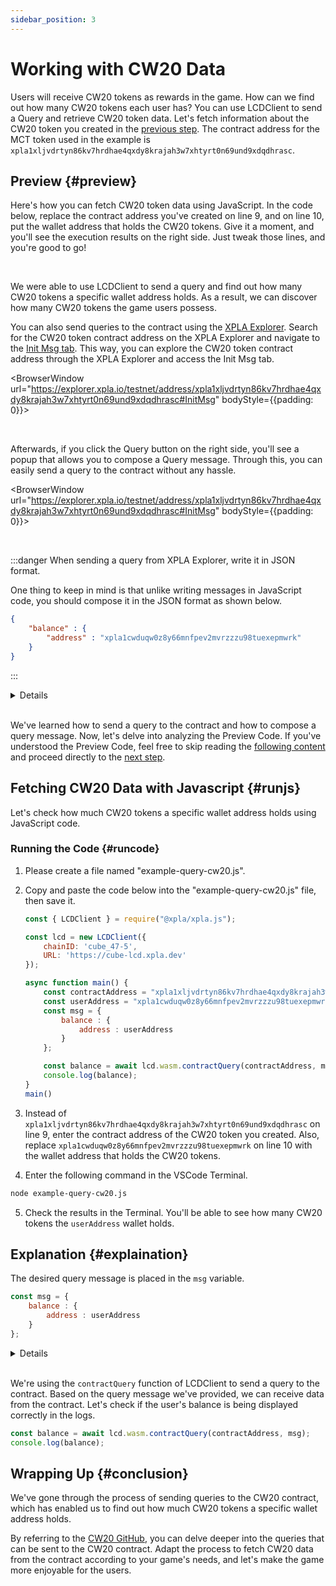 ```yaml
---
sidebar_position: 3
---
```


# Working with CW20 Data


Users will receive CW20 tokens as rewards in the game. How can we find out how many CW20 tokens each user has? You can use LCDClient to send a Query and retrieve CW20 token data. Let's fetch information about the CW20 token you created in the [previous step](/startlearning/tutorial/make-cw20/make-cw20-with-js). The contract address for the MCT token used in the example is `xpla1xljvdrtyn86kv7hrdhae4qxdy8krajah3w7xhtyrt0n69und9xdqdhrasc`.

## Preview {#preview}

Here's how you can fetch CW20 token data using JavaScript. In the code below, replace the contract address you've created on line 9, and on line 10, put the wallet address that holds the CW20 tokens. Give it a moment, and you'll see the execution results on the right side. Just tweak those lines, and you're good to go!

<Ex09 />

<br />

We were able to use LCDClient to send a query and find out how many CW20 tokens a specific wallet address holds. As a result, we can discover how many CW20 tokens the game users possess.

You can also send queries to the contract using the [XPLA Explorer](https://explorer.xpla.io/). Search for the CW20 token contract address on the XPLA Explorer and navigate to the [Init Msg tab](https://explorer.xpla.io/testnet/address/xpla1xljvdrtyn86kv7hrdhae4qxdy8krajah3w7xhtyrt0n69und9xdqdhrasc#InitMsg). This way, you can explore the CW20 token contract address through the XPLA Explorer and access the Init Msg tab.

<BrowserWindow url="https://explorer.xpla.io/testnet/address/xpla1xljvdrtyn86kv7hrdhae4qxdy8krajah3w7xhtyrt0n69und9xdqdhrasc#InitMsg" bodyStyle={{padding: 0}}>
<div className="flex justify-center" style={{backgroundColor : 'hsl(240, 20%, 97%)', position : 'relative'}}>
    <VaultImgCard style={{zIndex : 1, maxWidth : "100%"}} imgSrc="/img/3-tutorial/1-make-cw20/query-cw20/explorer-initmsg.png" />
</div>
</BrowserWindow>

<br />

Afterwards, if you click the Query button on the right side, you'll see a popup that allows you to compose a Query message. Through this, you can easily send a query to the contract without any hassle.

<BrowserWindow url="https://explorer.xpla.io/testnet/address/xpla1xljvdrtyn86kv7hrdhae4qxdy8krajah3w7xhtyrt0n69und9xdqdhrasc#InitMsg" bodyStyle={{padding: 0}}>
<div className="flex justify-center" style={{backgroundColor : 'hsl(240, 20%, 97%)', position : 'relative'}}>
    <VaultImgCard style={{zIndex : 1, maxWidth : "100%"}} imgSrc="/img/3-tutorial/1-make-cw20/query-cw20/query.png" />
</div>
</BrowserWindow>

<br />

:::danger When sending a query from XPLA Explorer, write it in JSON format.

One thing to keep in mind is that unlike writing messages in JavaScript code, you should compose it in the JSON format as shown below.

```json
{
    "balance" : {
        "address" : "xpla1cwduqw0z8y66mnfpev2mvrzzzu98tuexepmwrk"
    }
}
```

:::

<Details summary="How should I format the contract query message?">

You can explore the CW20 contract on [GitHub](https://github.com/CosmWasm/cw-plus/blob/main/packages/cw20/src/query.rs#L12) to see what kind of queries you can send to it. Just remember, even though the message names in QueryMsg are written in `Camel Case`, you need to send them in `Snake Case` when actually sending the query. For the parameters, you input them exactly as they appear in the code.

For example, let's take a look at the **Balance** and **TokenInfo** messages on the [CW20 GitHub page](https://github.com/CosmWasm/cw-plus/blob/main/packages/cw20/src/query.rs#L12).

```rust {4,7}
pub enum Cw20QueryMsg {
    /// Returns the current balance of the given address, 0 if unset.
    /// Return type: BalanceResponse.
    Balance { address: String },
    /// Returns metadata on the contract - name, decimals, supply, etc.
    /// Return type: TokenInfoResponse.
    TokenInfo {},
```

When sending a Balance query, you should change the `Camel Case` **Balance** to `Snake Case`, which becomes **balance**. As for the parameter, which is **{ address: String }**, you input the wallet address you want to check the balance for as a String. 

So, the final format of the query message would be like this:

```js
{
    balance : {
        address : "xpla1cwduqw0z8y66mnfpev2mvrzzzu98tuexepmwrk"
    }
}
```

Sending a TokenInfo query is the same. You change the `Camel Case` **TokenInfo** to `Snake Case`, which becomes **token_info**. Since there are no parameters in this case, the final format of the query message would be:

```js
{
    token_info : {}
}
```

Feel free to use these examples to send various queries to your contract!
 
</Details>

<br/>

We've learned how to send a query to the contract and how to compose a query message. Now, let's delve into analyzing the Preview Code. If you've understood the Preview Code, feel free to skip reading the [following content](/startlearning/tutorial/make-cw20/query-cw20#runjs) and proceed directly to the [next step](/startlearning/tutorial/make-cw721/make-nft-vault).

## Fetching CW20 Data with Javascript {#runjs}

Let's check how much CW20 tokens a specific wallet address holds using JavaScript code.

### Running the Code {#runcode}

1. Please create a file named "example-query-cw20.js".

2. Copy and paste the code below into the "example-query-cw20.js" file, then save it.

    ```js
    const { LCDClient } = require("@xpla/xpla.js");

    const lcd = new LCDClient({
        chainID: 'cube_47-5',
        URL: 'https://cube-lcd.xpla.dev'
    });

    async function main() {
        const contractAddress = "xpla1xljvdrtyn86kv7hrdhae4qxdy8krajah3w7xhtyrt0n69und9xdqdhrasc";
        const userAddress = "xpla1cwduqw0z8y66mnfpev2mvrzzzu98tuexepmwrk";
        const msg = {
            balance : {
                address : userAddress
            }
        };

        const balance = await lcd.wasm.contractQuery(contractAddress, msg);
        console.log(balance);
    }
    main()
    ```

3. Instead of `xpla1xljvdrtyn86kv7hrdhae4qxdy8krajah3w7xhtyrt0n69und9xdqdhrasc` on line 9, enter the contract address of the CW20 token you created. Also, replace `xpla1cwduqw0z8y66mnfpev2mvrzzzu98tuexepmwrk` on line 10 with the wallet address that holds the CW20 tokens.

4. Enter the following command in the VSCode Terminal. 

  ```bash
  node example-query-cw20.js
  ```

5. Check the results in the Terminal. You'll be able to see how many CW20 tokens the `userAddress` wallet holds.

## Explanation {#explaination}

The desired query message is placed in the `msg` variable.

```js
const msg = {
    balance : {
        address : userAddress
    }
};
```

<Details summary="How should I format the contract query message?">

You can explore the CW20 contract on [GitHub](https://github.com/CosmWasm/cw-plus/blob/main/packages/cw20/src/query.rs#L12) to see what kind of queries you can send to it. Just remember, even though the message names in QueryMsg are written in `Camel Case`, you need to send them in `Snake Case` when actually sending the query. For the parameters, you input them exactly as they appear in the code.

For example, let's take a look at the **Balance** and **TokenInfo** messages on the [CW20 GitHub page](https://github.com/CosmWasm/cw-plus/blob/main/packages/cw20/src/query.rs#L12).

```rust {4,7}
pub enum Cw20QueryMsg {
    /// Returns the current balance of the given address, 0 if unset.
    /// Return type: BalanceResponse.
    Balance { address: String },
    /// Returns metadata on the contract - name, decimals, supply, etc.
    /// Return type: TokenInfoResponse.
    TokenInfo {},
```

When sending a Balance query, you should change the `Camel Case` **Balance** to `Snake Case`, which becomes **balance**. As for the parameter, which is **{ address: String }**, you input the wallet address you want to check the balance for as a String. 

So, the final format of the query message would be like this:

```js
{
    balance : {
        address : "xpla1cwduqw0z8y66mnfpev2mvrzzzu98tuexepmwrk"
    }
}
```

Sending a TokenInfo query is the same. You change the `Camel Case` **TokenInfo** to `Snake Case`, which becomes **token_info**. Since there are no parameters in this case, the final format of the query message would be:

```js
{
    token_info : {}
}
```

Feel free to use these examples to send various queries to your contract!
 
</Details>

<br/>

We're using the `contractQuery` function of LCDClient to send a query to the contract. Based on the query message we've provided, we can receive data from the contract. Let's check if the user's balance is being displayed correctly in the logs.

```js
const balance = await lcd.wasm.contractQuery(contractAddress, msg);
console.log(balance);
```

## Wrapping Up {#conclusion}

We've gone through the process of sending queries to the CW20 contract, which has enabled us to find out how much CW20 tokens a specific wallet address holds.

By referring to the [CW20 GitHub](https://github.com/CosmWasm/cw-plus/blob/main/packages/cw20/src/query.rs#L12), you can delve deeper into the queries that can be sent to the CW20 contract. Adapt the process to fetch CW20 data from the contract according to your game's needs, and let's make the game more enjoyable for the users.
